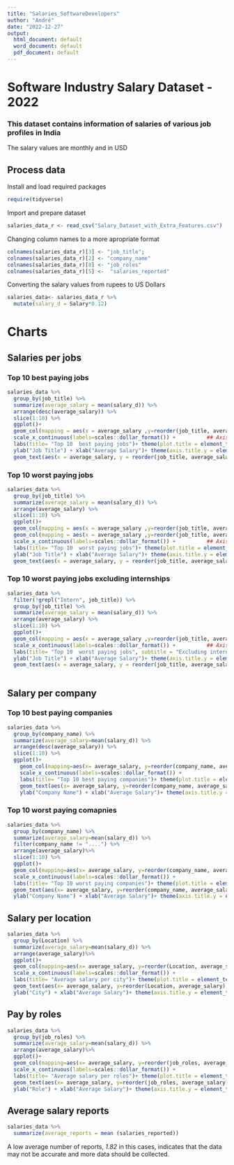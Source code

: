 ```yaml
---
title: "Salaries_SoftwareDevelopers"
author: "André"
date: "2022-12-27"
output:
  html_document: default
  word_document: default
  pdf_document: default
---
```


# Software Industry Salary Dataset - 2022
### This dataset contains information of salaries of various job profiles in India
The salary values are monthly and in USD

## Process data
Install and load required packages
```r
require(tidyverse)

```

Import and prepare dataset <br/>
```r
salaries_data_r <- read_csv("Salary_Dataset_with_Extra_Features.csv")
```

Changing column names to a more apropriate format
```r
colnames(salaries_data_r)[3] <- "job_title";
colnames(salaries_data_r)[2] <- "company_name"
colnames(salaries_data_r)[8] <- "job_roles"
colnames(salaries_data_r)[5] <-  "salaries_reported"

```


Converting the salary values from rupees to US Dollars
```r
salaries_data<- salaries_data_r %>% 
  mutate(salary_d = Salary*0.12)
```

# Charts

## Salaries per jobs

### Top 10 best paying jobs
```r
salaries_data %>%
  group_by(job_title) %>%
  summarize(average_salary = mean(salary_d)) %>%
  arrange(desc(average_salary)) %>% 
  slice(1:10) %>% 
  ggplot()+
  geom_col(mapping = aes(x = average_salary ,y=reorder(job_title, average_salary) ), fill="darkblue") +    
  scale_x_continuous(labels=scales::dollar_format()) +          ## Axis labels
  labs(title= "Top 10  best paying jobs")+ theme(plot.title = element_text(hjust = 0.5)) +    ##Titulo
  ylab("Job Title") + xlab("Average Salary")+ theme(axis.title.y = element_text(margin = margin(t = 0, r = 20, b = 0, l = 0))) + theme(axis.title.x = element_text(margin = margin(t = 20, r = 0, b = 0, l = 0)))+    ##Axis
  geom_text(aes(x = average_salary, y = reorder(job_title, average_salary), label = format(floor(average_salary),digits=10)),position = position_dodge(width = 0.9),hjust = 1.1, color="white", fontface="bold")
```

### Top 10 worst paying jobs
```r
salaries_data %>%
  group_by(job_title) %>%
  summarize(average_salary = mean(salary_d)) %>%
  arrange(average_salary) %>%
  slice(1:10) %>% 
  ggplot()+
  geom_col(mapping = aes(x = average_salary ,y=reorder(job_title, average_salary) ), fill="darkblue") +    
  geom_col(mapping = aes(x = average_salary ,y=reorder(job_title, average_salary) ), fill="darkblue") +    
  scale_x_continuous(labels=scales::dollar_format()) +          ## Axis labels
  labs(title= "Top 10  worst paying jobs")+ theme(plot.title = element_text(hjust = 0.5)) +    ##Titulo
  ylab("Job Title") + xlab("Average Salary")+ theme(axis.title.y = element_text(margin = margin(t = 0, r = 20, b = 0, l = 0))) + theme(axis.title.x = element_text(margin = margin(t = 20, r = 0, b = 0, l = 0)))+    ##Axis
  geom_text(aes(x = average_salary, y = reorder(job_title, average_salary), label = format(floor(average_salary),digits=10)),position = position_dodge(width = 0.9),hjust = 1.1, color="white", fontface="bold")
```

### Top 10 worst paying jobs excluding internships
```r
salaries_data %>%
  filter(!grepl("Intern", job_title)) %>%
  group_by(job_title) %>%
  summarize(average_salary = mean(salary_d)) %>%
  arrange(average_salary) %>%
  slice(1:10) %>% 
  ggplot()+
  geom_col(mapping = aes(x = average_salary ,y=reorder(job_title, average_salary) ), fill="darkblue") +    
  scale_x_continuous(labels=scales::dollar_format()) +          ## Axis labels
  labs(title= "Top 10  worst paying jobs", subtitle = "Excluding internships")+ theme(plot.title = element_text(hjust = 0.5),plot.subtitle = element_text(hjust = 0.5)) +    ##Titulo
  ylab("Job Title") + xlab("Average Salary")+ theme(axis.title.y = element_text(margin = margin(t = 0, r = 20, b = 0, l = 0))) + theme(axis.title.x = element_text(margin = margin(t = 20, r = 0, b = 0, l = 0)))+    ##Axis
  geom_text(aes(x = average_salary, y = reorder(job_title, average_salary), label = format(floor(average_salary),digits=10)),position = position_dodge(width = 0.9),hjust = 1.1, color="white", fontface="bold")
  
```

## Salary per company

### Top 10 best paying companies
```r
salaries_data %>% 
  group_by(company_name) %>% 
  summarize(average_salary=mean(salary_d)) %>% 
  arrange(desc(average_salary)) %>% 
  slice(1:10) %>% 
  ggplot()+
    geom_col(mapping=aes(x= average_salary, y=reorder(company_name, average_salary)),fill="darkblue")+
    scale_x_continuous(labels=scales::dollar_format()) +                                     ## Axis labels
    labs(title= "Top 10 best paying companies")+ theme(plot.title = element_text(hjust = 0.5))+      ## Title
    geom_text(aes(x= average_salary, y=reorder(company_name, average_salary), label = format(floor(average_salary),digits=10)),hjust=0.75, color="red", fontface="bold")+
    ylab("Company Name") + xlab("Average Salary")+ theme(axis.title.y = element_text(margin = margin(t = 0, r = 20, b = 0, l = 0))) + theme(axis.title.x = element_text(margin = margin(t = 20, r = 0, b = 0, l = 0)))

```

### Top 10 worst paying comapnies
```r
salaries_data %>% 
  group_by(company_name) %>% 
  summarize(average_salary=mean(salary_d)) %>% 
  filter(company_name != "....") %>%
  arrange(average_salary)%>% 
  slice(1:10) %>% 
  ggplot()+
  geom_col(mapping=aes(x= average_salary, y=reorder(company_name, average_salary)),fill="darkblue")+
  scale_x_continuous(labels=scales::dollar_format()) +                                     ## Axis labels
  labs(title= "Top 10 worst paying companies")+ theme(plot.title = element_text(hjust = 0.5))+      ## Title
  geom_text(aes(x= average_salary, y=reorder(company_name, average_salary), label = format(floor(average_salary),digits=10)),hjust=1.2,        color="white", fontface="bold")+
  ylab("Company Name") + xlab("Average Salary")+ theme(axis.title.y = element_text(margin = margin(t = 0, r = 20, b = 0, l = 0))) +  theme(axis.title.x = element_text(margin = margin(t = 20, r = 0, b = 0, l = 0)))

```

## Salary per location
```r
salaries_data %>% 
  group_by(Location) %>% 
  summarize(average_salary=mean(salary_d)) %>% 
  arrange(average_salary)%>% 
  ggplot()+
  geom_col(mapping=aes(x= average_salary, y=reorder(Location, average_salary)),fill="darkblue")+
  scale_x_continuous(labels=scales::dollar_format()) +                                     ## Axis labels
  labs(title= "Average salary per city")+ theme(plot.title = element_text(hjust = 0.5))+      ## Title
  geom_text(aes(x= average_salary, y=reorder(Location, average_salary), label = format(floor(average_salary),digits=10)),hjust=1.2, color="white", fontface="bold")+
  ylab("City") + xlab("Average Salary")+ theme(axis.title.y = element_text(margin = margin(t = 0, r = 20, b = 0, l = 0))) + theme(axis.title.x = element_text(margin = margin(t = 20, r = 0, b = 0, l = 0)))

```

## Pay by roles
```r
salaries_data %>% 
  group_by(job_roles) %>% 
  summarize(average_salary=mean(salary_d)) %>% 
  arrange(average_salary)%>% 
  ggplot()+
  geom_col(mapping=aes(x= average_salary, y=reorder(job_roles, average_salary)),fill="darkblue")+
  scale_x_continuous(labels=scales::dollar_format()) +                                     ## Axis labels
  labs(title= "Average salary per roles")+ theme(plot.title = element_text(hjust = 0.5))+      ## Title
  geom_text(aes(x= average_salary, y=reorder(job_roles, average_salary), label = format(floor(average_salary),digits=10)),hjust=1.2, color="white", fontface="bold")+
  ylab("Role") + xlab("Average Salary")+ theme(axis.title.y = element_text(margin = margin(t = 0, r = 20, b = 0, l = 0))) + theme(axis.title.x = element_text(margin = margin(t = 20, r = 0, b = 0, l = 0)))

```

## Average salary reports
```r
salaries_data %>%
  summarize(average_reports = mean (salaries_reported))
```
A low average number of reports, *1.82* in this cases, indicates that the data may not be accurate and more data should be collected.

